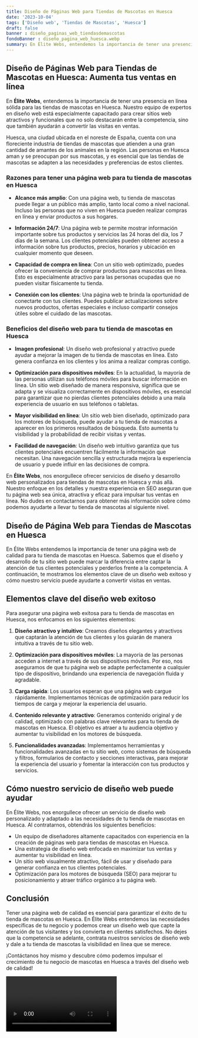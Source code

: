 ```yaml
---
title: Diseño de Páginas Web para Tiendas de Mascotas en Huesca
date: '2023-10-04'
tags: ['Diseño web', 'Tiendas de Mascotas', 'Huesca']
draft: false
banner : diseño_paginas_web_tiendasdemascotas
fondoBanner : diseño_pagina_web_huesca.webp
summary: En Élite Webs, entendemos la importancia de tener una presencia en línea sólida para las tiendas de mascotas en Huesca. Nuestro equipo de expertos en diseño web está especialmente capacitado para crear sitios web atractivos y funcionales que no solo destacarán entre la competencia, sino que también ayudarán a convertir las visitas en ventas.
---
```


## Diseño de Páginas Web para Tiendas de Mascotas en Huesca: Aumenta tus ventas en línea

En **Élite Webs**, entendemos la importancia de tener una presencia en línea sólida para las tiendas de mascotas en Huesca. Nuestro equipo de expertos en diseño web está especialmente capacitado para crear sitios web atractivos y funcionales que no solo destacarán entre la competencia, sino que también ayudarán a convertir las visitas en ventas.

Huesca, una ciudad ubicada en el noreste de España, cuenta con una floreciente industria de tiendas de mascotas que atienden a una gran cantidad de amantes de los animales en la región. Las personas en Huesca aman y se preocupan por sus mascotas, y es esencial que las tiendas de mascotas se adapten a las necesidades y preferencias de estos clientes.

### Razones para tener una página web para tu tienda de mascotas en Huesca

- **Alcance más amplio**: Con una página web, tu tienda de mascotas puede llegar a un público más amplio, tanto local como a nivel nacional. Incluso las personas que no viven en Huesca pueden realizar compras en línea y enviar productos a sus hogares.

- **Información 24/7**: Una página web te permite mostrar información importante sobre tus productos y servicios las 24 horas del día, los 7 días de la semana. Los clientes potenciales pueden obtener acceso a información sobre tus productos, precios, horarios y ubicación en cualquier momento que deseen.

- **Capacidad de compra en línea**: Con un sitio web optimizado, puedes ofrecer la conveniencia de comprar productos para mascotas en línea. Esto es especialmente atractivo para las personas ocupadas que no pueden visitar físicamente tu tienda.

- **Conexión con los clientes**: Una página web te brinda la oportunidad de conectarte con tus clientes. Puedes publicar actualizaciones sobre nuevos productos, ofertas especiales e incluso compartir consejos útiles sobre el cuidado de las mascotas.

### Beneficios del diseño web para tu tienda de mascotas en Huesca

- **Imagen profesional**: Un diseño web profesional y atractivo puede ayudar a mejorar la imagen de tu tienda de mascotas en línea. Esto genera confianza en los clientes y los anima a realizar compras contigo.

- **Optimización para dispositivos móviles**: En la actualidad, la mayoría de las personas utilizan sus teléfonos móviles para buscar información en línea. Un sitio web diseñado de manera responsiva, significa que se adapta y se visualiza correctamente en dispositivos móviles, es esencial para garantizar que no pierdas clientes potenciales debido a una mala experiencia de usuario en sus teléfonos o tabletas.

- **Mayor visibilidad en línea**: Un sitio web bien diseñado, optimizado para los motores de búsqueda, puede ayudar a tu tienda de mascotas a aparecer en los primeros resultados de búsqueda. Esto aumenta tu visibilidad y la probabilidad de recibir visitas y ventas.

- **Facilidad de navegación**: Un diseño web intuitivo garantiza que tus clientes potenciales encuentren fácilmente la información que necesitan. Una navegación sencilla y estructurada mejora la experiencia de usuario y puede influir en las decisiones de compra.

En **Élite Webs**, nos enorgullece ofrecer servicios de diseño y desarrollo web personalizados para tiendas de mascotas en Huesca y más allá. Nuestro enfoque en los detalles y nuestra experiencia en SEO aseguran que tu página web sea única, atractiva y eficaz para impulsar tus ventas en línea. No dudes en contactarnos para obtener más información sobre cómo podemos ayudarte a llevar tu tienda de mascotas al siguiente nivel.

<GifSeo />

<Cta />

## Diseño de Página Web para Tiendas de Mascotas en Huesca

En Élite Webs entendemos la importancia de tener una página web de calidad para tu tienda de mascotas en Huesca. Sabemos que el diseño y desarrollo de tu sitio web puede marcar la diferencia entre captar la atención de tus clientes potenciales y perderlos frente a la competencia. A continuación, te mostramos los elementos clave de un diseño web exitoso y cómo nuestro servicio puede ayudarte a convertir visitas en ventas.

## Elementos clave del diseño web exitoso

Para asegurar una página web exitosa para tu tienda de mascotas en Huesca, nos enfocamos en los siguientes elementos:

1. **Diseño atractivo y intuitivo**: Creamos diseños elegantes y atractivos que captarán la atención de tus clientes y los guiarán de manera intuitiva a través de tu sitio web.

2. **Optimización para dispositivos móviles**: La mayoría de las personas acceden a internet a través de sus dispositivos móviles. Por eso, nos aseguramos de que tu página web se adapte perfectamente a cualquier tipo de dispositivo, brindando una experiencia de navegación fluida y agradable.

3. **Carga rápida**: Los usuarios esperan que una página web cargue rápidamente. Implementamos técnicas de optimización para reducir los tiempos de carga y mejorar la experiencia del usuario.

4. **Contenido relevante y atractivo**: Generamos contenido original y de calidad, optimizado con palabras clave relevantes para tu tienda de mascotas en Huesca. El objetivo es atraer a tu audiencia objetivo y aumentar tu visibilidad en los motores de búsqueda.

5. **Funcionalidades avanzadas**: Implementamos herramientas y funcionalidades avanzadas en tu sitio web, como sistemas de búsqueda y filtros, formularios de contacto y secciones interactivas, para mejorar la experiencia del usuario y fomentar la interacción con tus productos y servicios.

## Cómo nuestro servicio de diseño web puede ayudar

En Élite Webs, nos enorgullece ofrecer un servicio de diseño web personalizado y adaptado a las necesidades de tu tienda de mascotas en Huesca. Al contratarnos, obtendrás los siguientes beneficios:

- Un equipo de diseñadores altamente capacitados con experiencia en la creación de páginas web para tiendas de mascotas en Huesca.
- Una estrategia de diseño web enfocada en maximizar tus ventas y aumentar tu visibilidad en línea.
- Un sitio web visualmente atractivo, fácil de usar y diseñado para generar confianza en tus clientes potenciales.
- Optimización para los motores de búsqueda (SEO) para mejorar tu posicionamiento y atraer tráfico orgánico a tu página web.

## Conclusión

Tener una página web de calidad es esencial para garantizar el éxito de tu tienda de mascotas en Huesca. En Élite Webs entendemos las necesidades específicas de tu negocio y podemos crear un diseño web que capte la atención de tus visitantes y los convierta en clientes satisfechos. No dejes que la competencia se adelante, contrata nuestros servicios de diseño web y dale a tu tienda de mascotas la visibilidad en línea que se merece.

¡Contáctanos hoy mismo y descubre cómo podemos impulsar el crecimiento de tu negocio de mascotas en Huesca a través del diseño web de calidad!

<Video />

<CtaBot job='Tiendas de Mascotas' city='Huesca'/>

<Gmaps query='Huesca+españa+maps' />
